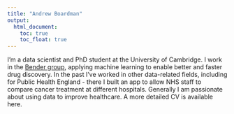 ```yaml
---
title: "Andrew Boardman"
output: 
  html_document:
    toc: true
    toc_float: true
---
```


I'm a data scientist and PhD student at the University of Cambridge. I work in the [Bender group](https://www.ch.cam.ac.uk/group/bender/index?_ga=2.58134191.44286804.1574698321-778899572.1573305902), applying machine learning to enable better and faster drug discovery. In the past I've worked in other data-related fields, including for Public Health England - there I built an app to allow NHS staff to compare cancer treatment at different hospitals. Generally I am passionate about using data to improve healthcare. A more detailed CV is available here.